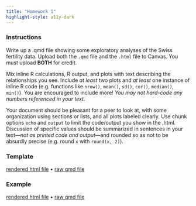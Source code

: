 ```yaml
---
title: "Homework 1"
highlight-style: a11y-dark
---
```


### Instructions

Write up a .qmd file showing some exploratory analyses of the Swiss fertility data. Upload both the `.qmd` file and the `.html` file to Canvas. You must upload **BOTH** for credit.

Mix inline R calculations, R output, and plots with text describing the relationships you see. Include *at least* two plots and *at least* one instance of inline R code (e.g. functions like `nrow()`, `mean()`, `sd()`, `cor()`, `median()`, `min()`). You are encouraged to include more! *You may not hard-code any numbers referenced in your text*.

Your document should be pleasant for a peer to look at, with some organization using sections or lists, and all plots labeled clearly. Use chunk options `echo` and `output` to limit the code/output you show in the .html. Discussion of specific values should be summarized in sentences in your text---*not as printed code and output*---and rounded so as not to be absurdly precise (e.g. round `x` with `round(x, 2)`).

### Template

[rendered html file](CSSS508_HW1_Template.qmd) • [raw qmd file](https://raw.githubusercontent.com/vsass/CSSS508/main/Homework/HW1/CSSS508_HW1_Template.qmd)

### Example

[rendered html file](CSSS508_HW1_Example.qmd) • [raw qmd file](https://raw.githubusercontent.com/vsass/CSSS508/main/Homework/HW1/CSSS508_HW1_Example.qmd)
